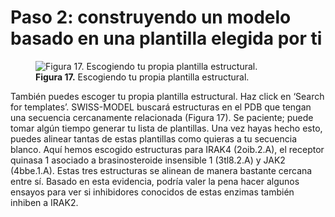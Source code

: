 # Paso 2: construyendo un modelo basado en una plantilla elegida por ti

![**Figura 17.** Escogiendo tu propia plantilla
estructural.](https://www.ebi.ac.uk/training/online/courses/bioinformatics-terrified/wp-content/uploads/sites/4/2019/09/fig_14.png)

También puedes escoger tu propia plantilla estructural. Haz click en 'Search
for templates'. SWISS-MODEL buscará estructuras en el PDB que tengan una
secuencia cercanamente relacionada (Figura 17). Se paciente; puede tomar
algún tiempo generar tu lista de plantillas. Una vez hayas hecho esto,
puedes alinear tantas de estas plantillas como quieras a tu secuencia
blanco. Aquí hemos escogido estructuras para IRAK4 (2oib.2.A), el receptor
quinasa 1 asociado a brasinosteroide insensible 1 (3tl8.2.A) y JAK2
(4bbe.1.A). Estas tres estructuras se alinean de manera bastante cercana
entre sí. Basado en esta evidencia, podría valer la pena hacer algunos
ensayos para ver si inhibidores conocidos de estas enzimas también inhiben a
IRAK2.


